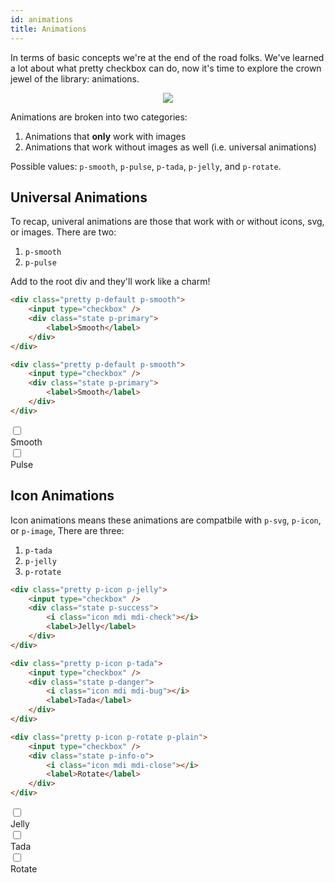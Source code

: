 ```yaml
---
id: animations
title: Animations
---
```


In terms of basic concepts we're at the end of the road folks. We've learned a lot about what pretty checkbox can do, now it's time to explore the crown jewel of the library: animations.

<div align="center">
    <img src="https://media.giphy.com/media/XRnbDusSE2cBG/giphy.gif" />
</div>

Animations are broken into two categories:

1. Animations that **only** work with images
2. Animations that work without images as well (i.e. universal animations)

Possible values: `p-smooth`, `p-pulse`, `p-tada`, `p-jelly`, and `p-rotate`.

## Universal Animations

To recap, univeral animations are those that work with or without icons, svg, or images. There are two:

1. `p-smooth`
2. `p-pulse`

Add to the root div and they'll work like a charm!

```html {1,8}
<div class="pretty p-default p-smooth">
    <input type="checkbox" />
    <div class="state p-primary">
        <label>Smooth</label>
    </div>
</div>

<div class="pretty p-default p-smooth">
    <input type="checkbox" />
    <div class="state p-primary">
        <label>Smooth</label>
    </div>
</div>
```

<div className="pretty p-default p-smooth">
    <input type="checkbox" />
    <div className="state p-primary">
        <label>Smooth</label>
    </div>
</div>
<div className="pretty p-default p-pulse">
    <input type="checkbox" />
    <div className="state p-danger-o">
        <label>Pulse</label>
    </div>
</div>

## Icon Animations

Icon animations means these animations are compatbile with `p-svg`, `p-icon`, or `p-image`, There are three:

1. `p-tada`
2. `p-jelly`
3. `p-rotate`

```html {1,9,17}
<div class="pretty p-icon p-jelly">
    <input type="checkbox" />
    <div class="state p-success">
        <i class="icon mdi mdi-check"></i>
        <label>Jelly</label>
    </div>
</div>

<div class="pretty p-icon p-tada">
    <input type="checkbox" />
    <div class="state p-danger">
        <i class="icon mdi mdi-bug"></i>
        <label>Tada</label>
    </div>
</div>

<div class="pretty p-icon p-rotate p-plain">
    <input type="checkbox" />
    <div class="state p-info-o">
        <i class="icon mdi mdi-close"></i>
        <label>Rotate</label>
    </div>
</div>
```

<div class="pretty p-icon p-jelly">
    <input type="checkbox" />
    <div class="state p-success">
        <i class="icon mdi mdi-check"></i>
        <label>Jelly</label>
    </div>
</div>
<div class="pretty p-icon p-tada">
    <input type="checkbox" />
    <div class="state p-danger">
        <i class="icon mdi mdi-bug"></i>
        <label>Tada</label>
    </div>
</div>
<div class="pretty p-icon p-rotate p-plain">
    <input type="checkbox" />
    <div class="state p-info-o">
        <i class="icon mdi mdi-close"></i>
        <label>Rotate</label>
    </div>
</div>
